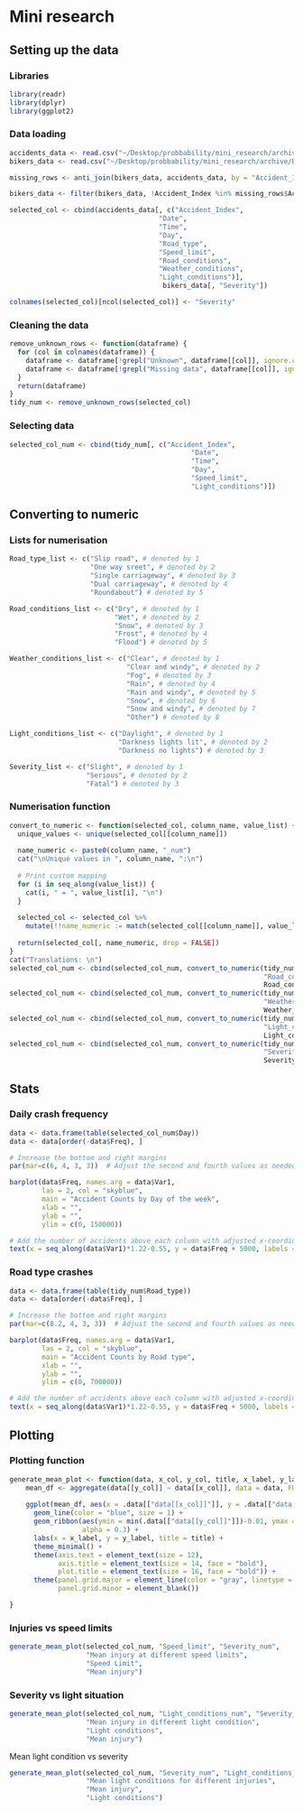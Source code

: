 # Mini research

## Setting up the data

### Libraries

```r
library(readr)
library(dplyr)
library(ggplot2)
```

### Data loading

```r
accidents_data <- read.csv("~/Desktop/probbability/mini_research/archive/Accidents.csv")
bikers_data <- read.csv("~/Desktop/probbability/mini_research/archive/Bikers.csv")

missing_rows <- anti_join(bikers_data, accidents_data, by = "Accident_Index")

bikers_data <- filter(bikers_data, !Accident_Index %in% missing_rows$Accident_Index)

selected_col <- cbind(accidents_data[, c("Accident_Index",
                                     "Date",
                                     "Time",
                                     "Day",
                                     "Road_type",
                                     "Speed_limit",
                                     "Road_conditions",
                                     "Weather_conditions",
                                     "Light_conditions")],
                                      bikers_data[, "Severity"])

colnames(selected_col)[ncol(selected_col)] <- "Severity"


```

### Cleaning the data

```r
remove_unknown_rows <- function(dataframe) {
  for (col in colnames(dataframe)) {
    dataframe <- dataframe[!grepl("Unknown", dataframe[[col]], ignore.case = TRUE), ]
    dataframe <- dataframe[!grepl("Missing data", dataframe[[col]], ignore.case = TRUE), ]
  }
  return(dataframe)
}
tidy_num <- remove_unknown_rows(selected_col)
```

### Selecting data

```r
selected_col_num <- cbind(tidy_num[, c("Accident_Index",
                                             "Date",
                                             "Time",
                                             "Day",
                                             "Speed_limit",
                                             "Light_conditions")])
```

## Converting to numeric

### Lists for numerisation

```r
Road_type_list <- c("Slip road", # denoted by 1
                    "One way sreet", # denoted by 2
                    "Single carriageway", # denoted by 3
                    "Dual carriageway", # denoted by 4
                    "Roundabout") # denoted by 5

Road_conditions_list <- c("Dry", # denoted by 1
                          "Wet", # denoted by 2
                          "Snow", # denoted by 3
                          "Frost", # denoted by 4
                          "Flood") # denoted by 5

Weather_conditions_list <- c("Clear", # denoted by 1
                             "Clear and windy", # denoted by 2
                             "Fog", # denoted by 3
                             "Rain", # denoted by 4
                             "Rain and windy", # denoted by 5
                             "Snow", # denoted by 6
                             "Snow and windy", # denoted by 7
                             "Other") # denoted by 8

Light_conditions_list <- c("Daylight", # denoted by 1
                           "Darkness lights lit", # denoted by 2
                           "Darkness no lights") # denoted by 3

Severity_list <- c("Slight", # denoted by 1
                   "Serious", # denoted by 2
                   "Fatal") # denoted by 3
```

### Numerisation function

```r
convert_to_numeric <- function(selected_col, column_name, value_list) {
  unique_values <- unique(selected_col[[column_name]])
  
  name_numeric <- paste0(column_name, "_num")
  cat("\nUnique values in ", column_name, ":\n")
  
  # Print custom mapping
  for (i in seq_along(value_list)) {
    cat(i, " = ", value_list[i], "\n")
  }
  
  selected_col <- selected_col %>%
    mutate(!!name_numeric := match(selected_col[[column_name]], value_list))
  
  return(selected_col[, name_numeric, drop = FALSE])
}
cat("Translations: \n")
selected_col_num <- cbind(selected_col_num, convert_to_numeric(tidy_num, 
                                                               "Road_conditions",
                                                               Road_conditions_list))
selected_col_num <- cbind(selected_col_num, convert_to_numeric(tidy_num, 
                                                               "Weather_conditions",
                                                               Weather_conditions_list))
selected_col_num <- cbind(selected_col_num, convert_to_numeric(tidy_num, 
                                                               "Light_conditions",
                                                               Light_conditions_list))
selected_col_num <- cbind(selected_col_num, convert_to_numeric(tidy_num, 
                                                               "Severity",
                                                               Severity_list))
```

## Stats

### Daily crash frequency

```r
data <- data.frame(table(selected_col_num$Day))
data <- data[order(-data$Freq), ]

# Increase the bottom and right margins
par(mar=c(6, 4, 3, 3))  # Adjust the second and fourth values as needed

barplot(data$Freq, names.arg = data$Var1, 
        las = 2, col = "skyblue", 
        main = "Accident Counts by Day of the week", 
        xlab = "", 
        ylab = "",
        ylim = c(0, 150000))

# Add the number of accidents above each column with adjusted x-coordinates
text(x = seq_along(data$Var1)*1.22-0.55, y = data$Freq + 5000, labels = data$Freq, pos = 3, cex = 0.8, col = "black", xpd = TRUE)
```

### Road type crashes

```r
data <- data.frame(table(tidy_num$Road_type))
data <- data[order(-data$Freq), ]

# Increase the bottom and right margins
par(mar=c(8.2, 4, 3, 3))  # Adjust the second and fourth values as needed

barplot(data$Freq, names.arg = data$Var1, 
        las = 2, col = "skyblue", 
        main = "Accident Counts by Road type", 
        xlab = "", 
        ylab = "",
        ylim = c(0, 700000))

# Add the number of accidents above each column with adjusted x-coordinates
text(x = seq_along(data$Var1)*1.22-0.55, y = data$Freq + 5000, labels = data$Freq, pos = 3, cex = 0.8, col = "black", xpd = TRUE)
```

## Plotting

### Plotting function

```r
generate_mean_plot <- function(data, x_col, y_col, title, x_label, y_label) {
    mean_df <- aggregate(data[[y_col]] ~ data[[x_col]], data = data, FUN = mean)
    
    ggplot(mean_df, aes(x = .data[["data[[x_col]]"]], y = .data[["data[[y_col]]"]])) +
      geom_line(color = "blue", size = 1) +
      geom_ribbon(aes(ymin = min(.data[["data[[y_col]]"]])-0.01, ymax = .data[["data[[y_col]]"]]), fill = "blue", 
                  alpha = 0.3) + 
      labs(x = x_label, y = y_label, title = title) +
      theme_minimal() +
      theme(axis.text = element_text(size = 12),
            axis.title = element_text(size = 14, face = "bold"),
            plot.title = element_text(size = 16, face = "bold")) +
      theme(panel.grid.major = element_line(color = "gray", linetype = "dashed"),
            panel.grid.minor = element_blank())

}
```

### Injuries vs speed limits

```r
generate_mean_plot(selected_col_num, "Speed_limit", "Severity_num",
                   "Mean injury at different speed limits",
                   "Speed Limit",
                   "Mean injury")
```

### Severity vs light situation

```r
generate_mean_plot(selected_col_num, "Light_conditions_num", "Severity_num",
                   "Mean injury in different light condition",
                   "Light conditions",
                   "Mean injury")
```

Mean light condition vs severity

```r
generate_mean_plot(selected_col_num, "Severity_num", "Light_conditions_num",
                   "Mean light conditions for different injuries",
                   "Mean injury",
                   "Light conditions")
```
